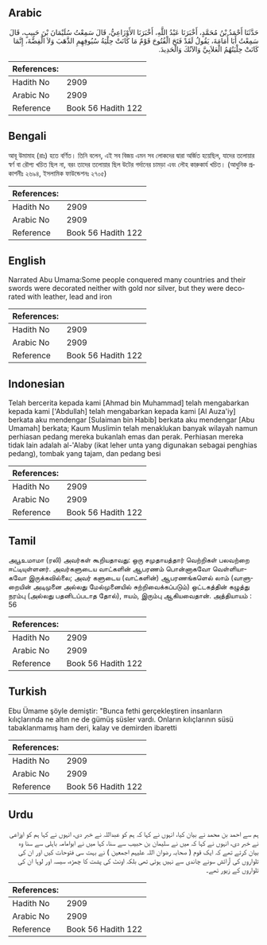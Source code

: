 ## Arabic


<div dir="rtl" lang="ar" style={{fontSize:'larger',backgroundColor:'#f8f9fa',padding:20}}>
حَدَّثَنَا أَحْمَدُ بْنُ مُحَمَّدٍ، أَخْبَرَنَا عَبْدُ اللَّهِ، أَخْبَرَنَا الأَوْزَاعِيُّ، قَالَ سَمِعْتُ سُلَيْمَانَ بْنَ حَبِيبٍ، قَالَ سَمِعْتُ أَبَا أُمَامَةَ، يَقُولُ لَقَدْ فَتَحَ الْفُتُوحَ قَوْمٌ مَا كَانَتْ حِلْيَةُ سُيُوفِهِمِ الذَّهَبَ وَلاَ الْفِضَّةَ، إِنَّمَا كَانَتْ حِلْيَتُهُمُ الْعَلاَبِيَّ وَالآنُكَ وَالْحَدِيدَ‏.‏
</div>
<div style={{backgroundColor:'#f8f9fa',padding:20, marginBottom: 10}}><table> <thead> <tr> <th>References:</th> <th></th> </tr> </thead> <tbody><tr><td>Hadith No</td><td>2909</td></tr><tr><td>Arabic No</td><td>2909</td></tr><tr><td>Reference</td><td>Book 56 Hadith 122</td></tr></tbody></table></div>

## Bengali


<div dir="ltr" lang="bn" style={{fontSize:'larger',backgroundColor:'#f8f9fa',padding:20}}>
আবূ উমামাহ (রাঃ) হতে বর্ণিত। তিনি বলেন, এই সব বিজয় এমন সব লোকদের দ্বারা অর্জিত হয়েছিল, যাদের তলোয়ার স্বর্ণ বা রৌপ্য খচিত ছিল না, বরং তাদের তলোয়ার ছিল উটের গর্দানের চামড়া এবং লৌহ কারুকার্য খচিত। (আধুনিক প্রকাশনীঃ ২৬৯৪, ইসলামিক ফাউন্ডেশনঃ ২৭০৫)
</div>
<div style={{backgroundColor:'#f8f9fa',padding:20, marginBottom: 10}}><table> <thead> <tr> <th>References:</th> <th></th> </tr> </thead> <tbody><tr><td>Hadith No</td><td>2909</td></tr><tr><td>Arabic No</td><td>2909</td></tr><tr><td>Reference</td><td>Book 56 Hadith 122</td></tr></tbody></table></div>

## English


<div dir="ltr" lang="en" style={{fontSize:'larger',backgroundColor:'#f8f9fa',padding:20}}>
Narrated Abu Umama:Some people conquered many countries and their swords were decorated neither with gold nor silver, but they were decorated with leather, lead and iron
</div>
<div style={{backgroundColor:'#f8f9fa',padding:20, marginBottom: 10}}><table> <thead> <tr> <th>References:</th> <th></th> </tr> </thead> <tbody><tr><td>Hadith No</td><td>2909</td></tr><tr><td>Arabic No</td><td>2909</td></tr><tr><td>Reference</td><td>Book 56 Hadith 122</td></tr></tbody></table></div>

## Indonesian


<div dir="ltr" lang="id" style={{fontSize:'larger',backgroundColor:'#f8f9fa',padding:20}}>
Telah bercerita kepada kami [Ahmad bin Muhammad] telah mengabarkan kepada kami ['Abdullah] telah mengabarkan kepada kami [Al Auza'iy] berkata aku mendengar [Sulaiman bin Habib] berkata aku mendengar [Abu Umamah] berkata; Kaum Muslimin telah menaklukan banyak wilayah namun perhiasan pedang mereka bukanlah emas dan perak. Perhiasan mereka tidak lain adalah al-'Alaby (ikat leher unta yang digunakan sebagai penghias pedang), tombak yang tajam, dan pedang besi
</div>
<div style={{backgroundColor:'#f8f9fa',padding:20, marginBottom: 10}}><table> <thead> <tr> <th>References:</th> <th></th> </tr> </thead> <tbody><tr><td>Hadith No</td><td>2909</td></tr><tr><td>Arabic No</td><td>2909</td></tr><tr><td>Reference</td><td>Book 56 Hadith 122</td></tr></tbody></table></div>

## Tamil


<div dir="ltr" lang="ta" style={{fontSize:'larger',backgroundColor:'#f8f9fa',padding:20}}>
அபூஉமாமா (ரலி) அவர்கள் கூறியதாவது: ஒரு சமுதாயத்தார் வெற்றிகள் பலவற்றை ஈட்டியுள்ளனர். அவர்களுடைய வாட்களின் ஆபரணம் பொன்னாகவோ வெள்ளியாகவோ இருக்கவில்லை; அவர் களுடைய (வாட்களின்) ஆபரணங்களெல் லாம் (வாளுறையின் அடிமுனை அல்லது மேல்முனையில் சுற்றிவைக்கப்படும்) ஒட்டகத்தின் கழுத்து நரம்பு (அல்லது பதனிடப்படாத தோல்), ஈயம், இரும்பு ஆகியவைதான். அத்தியாயம் : 56
</div>
<div style={{backgroundColor:'#f8f9fa',padding:20, marginBottom: 10}}><table> <thead> <tr> <th>References:</th> <th></th> </tr> </thead> <tbody><tr><td>Hadith No</td><td>2909</td></tr><tr><td>Arabic No</td><td>2909</td></tr><tr><td>Reference</td><td>Book 56 Hadith 122</td></tr></tbody></table></div>

## Turkish


<div dir="ltr" lang="tr" style={{fontSize:'larger',backgroundColor:'#f8f9fa',padding:20}}>
Ebu Ümame şöyle demiştir: "Bunca fethi gerçekleştiren insanların kılıçlarında ne altın ne de gümüş süsler vardı. Onların kılıçlarının süsü tabaklanmamış ham deri, kalay ve demirden ibaretti
</div>
<div style={{backgroundColor:'#f8f9fa',padding:20, marginBottom: 10}}><table> <thead> <tr> <th>References:</th> <th></th> </tr> </thead> <tbody><tr><td>Hadith No</td><td>2909</td></tr><tr><td>Arabic No</td><td>2909</td></tr><tr><td>Reference</td><td>Book 56 Hadith 122</td></tr></tbody></table></div>

## Urdu


<div dir="rtl" lang="ur" style={{fontSize:'larger',backgroundColor:'#f8f9fa',padding:20}}>
ہم سے احمد بن محمد نے بیان کیا، انہوں نے کہا کہ ہم کو عبداللہ نے خبر دی، انہوں نے کہا ہم کو اوزاعی نے خبر دی، انہوں نے کہا کہ میں نے سلیمان بن حبیب سے سنا، کہا میں نے ابوامامہ باہلی سے سنا وہ بیان کرتے تھے کہ ایک قوم ( صحابہ رضوان اللہ علیہم اجمعین ) نے بہت سی فتوحات کیں اور ان کی تلواروں کی آرائش سونے چاندی سے نہیں ہوئی تھی بلکہ اونٹ کی پشت کا چمڑہ، سیسہ اور لوہا ان کی تلواروں کے زیور تھے۔
</div>
<div style={{backgroundColor:'#f8f9fa',padding:20, marginBottom: 10}}><table> <thead> <tr> <th>References:</th> <th></th> </tr> </thead> <tbody><tr><td>Hadith No</td><td>2909</td></tr><tr><td>Arabic No</td><td>2909</td></tr><tr><td>Reference</td><td>Book 56 Hadith 122</td></tr></tbody></table></div>
